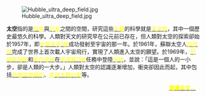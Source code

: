 [[File:Hubble_ultra_deep_field.jpg|left]]

'''太空'''指的是[[恆星|<span style="color: yellow">恆星</span>]]與[[行星|<span style="color: yellow">行星</span>]]之間的空間，研究這些[[天體|<span style="color: yellow">天體</span>]]的科學就是[[天文學|<span style="color: yellow">天文學</span>]]，其中一個歷史最悠久的科學。人類對天文的研究早在公元前已存在，但人類對太空的探索卻始於1957年，即[[史普尼克1號|<span style="color: yellow">史普尼克1號</span>]]成功發射至宇宙的那一年。於1961年，蘇聯太空人[[尤里·阿列克谢耶维奇·加加林|<span style="color: yellow">加加林</span>]]完成了世界上首次載人宇宙飛行，實現了人類進入太空的願望。於1969年，[[尼尔·阿姆斯特朗|<span style="color: yellow">阿姆斯特朗</span>]]和[[巴兹·奥尔德林|<span style="color: yellow">奥尔德林</span>]]在[[阿波羅11號|<span style="color: yellow">阿波羅11號</span>]]任務中登陸[[月球|<span style="color: yellow">月球</span>]]，並說：「這是一個人的一小步，卻是人類的一大步。」人類對太空的認識逐漸增加，衝突卻因此而起，其中包括[[外層空間條約|<span style="color: yellow">外層空間條約</span>]]、[[星球大戰計劃|<span style="color: yellow">星球大戰計劃</span>]]等。

<div class="noprint" style="text-align:right;margin-right:10px;margin-bottom:4px;">'''[[太空|<span style="color: yellow">閱讀全文...</span>]]''' </div>